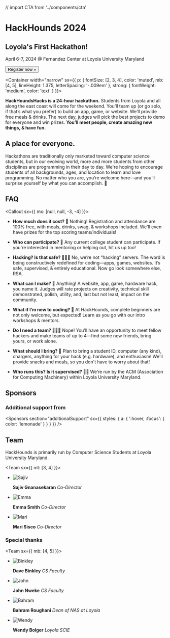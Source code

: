 // import CTA from '../components/cta'

<Banner>

# HackHounds 2024

## Loyola's First Hackathon!

April 6-7, 2024 @ Fernandez Center at Loyola University Maryland

<Link href="/register">
  <Button
    as="a"
    sx={{
      bg: 'lemonade',
      color: 'white',
      borderRadius: 'circle',
      fontFamily: 'inherit',
      fontSize: [2, 3],
      lineHeight: 2,
      cursor: 'pointer',
      px: 4,
      mt: [3, 4],
      transition: 'transform ease .125s',
      ':hover, :focus': {
        transform: 'scale(1.0625)'
      }
    }}>
    Register now »
  </Button>
</Link>

</Banner>

<Container
width="narrow"
sx={{
    p: {
      fontSize: [2, 3, 4],
      color: 'muted',
      mb: [4, 5],
      lineHeight: 1.375,
      letterSpacing: '-.009em'
    },
    strong: {
      fontWeight: 'medium',
      color: 'text'
    }
  }}>

**HackHoundsHacks is a 24-hour hackathon.**
Students from Loyola and all along the east coast will come for the weekend.
You’ll team up (or go solo, if that’s what you prefer) to build an app, game, or website.
We’ll provide free meals & drinks. The next day, judges will pick
the best projects to demo for everyone and win prizes.
**You’ll meet people, create amazing new things, & have fun.**

</Container>

<Gallery>

<Photo showAlt alt="Sticker Exchange!" src="https://angelhacks.org/static/venue/stickexchange.jpg" />
<Photo showAlt alt="Students build projects in groups" src="https://cdn.glitch.com/3d283e0f-19c4-4546-b0b2-223ec3a7dc23%2Fworking.jpg?v=1565769221347" />

<Box variant="card">

## A place for everyone.

Hackathons are traditionally only marketed toward computer science students, but in our evolving world, more and more students from other disciplines are programming in their day to day. We're hoping to encourage students of all backgrounds, ages, and location to learn and love programming. No matter who you are, you’re welcome here—and you’ll surprise yourself by what you can accomplish. 💛

</Box>

<Photo showAlt alt="Workshops teach intro coding skills" src="https://cdn.glitch.com/3d283e0f-19c4-4546-b0b2-223ec3a7dc23%2Fworkshop.jpg?v=1565769230073" />

</Gallery>

<Container>

## FAQ

<Callout sx={{ mx: [null, null, -3, -4] }}>
<FAQ>

- **How much does it cost? 💸**
  Nothing! Registration and attendance are 100% free, with meals, drinks, swag, & workshops included. We'll even have prizes for the top scoring teams/individuals!

- **Who can participate? 🔭**
  Any current college student can participate. If you're interested in mentoring or helping out, hit us up too!

- **Hacking‽ Is that safe? 👨🏿‍💻**
  No, we’re not “hacking” servers. The word is being constructively redefined for coding—apps, games, websites. It’s safe, supervised, & entirely educational. Now go look somewhere else, RSA.

- **What can I make? 🤖**
  Anything! A website, app, game, hardware hack, you name it. Judges will rate projects on creativity, technical skill demonstrated, polish, utility, and, last but not least, impact on the community.

- **What if I’m new to coding? 👾**
  At HackHounds, complete beginners are not only welcome, but expected! Learn as you go with our intro workshops & mentors.

- **Do I need a team? 👨‍👧‍👧**
  Nope! You’ll have an opportunity to meet fellow hackers and make teams of up to 4—find some new friends, bring yours, or work alone.

- **What should I bring? 🧳**
  Plan to bring a student ID, computer (any kind), chargers, anything for your hack (e.g. hardware), and enthusiasm! We'll provide snacks and meals, so you don't have to worry about that!

- **Who runs this? Is it supervised? 👨‍🏫**
  We’re run by the ACM (Association for Computing Machinery) within Loyola University Maryland.

</FAQ>
</Callout>

## Sponsors

<Sponsors />

### Additional support from

<Sponsors
section="additionalSupport"
sx={{
    styles: {
      a: {
        ':hover, :focus': {
          color: 'lemonade'
        }
      }
    }
  }} />

## Team

HackHounds is primarily run by Computer Science Students at Loyola University Maryland.

<Team sx={{ mt: [3, 4] }}>

- ![Sajiv](static/profiles/sajiv.jpg)

  **Sajiv Gnanasekaran** _Co-Director_

- ![Emma](https://angelhacks.org/static/profiles/kai.png)

  **Emma Smith** _Co-Director_

- ![Mari](https://angelhacks.org/static/profiles/damian.jpg)

  **Mari Sisco** _Co-Director_

</Team>

### Special thanks

<Team sx={{ mb: [4, 5] }}>

- ![Binkley](./static/profiles/binkley.jpg)

  **Dave Binkley** _CS Faculty_

- ![John](./static/profiles/nweke-john.jpg)

  **John Nweke** _CS Faculty_

- ![Bahram](https://www.loyola.edu/_media/academics/physics/images/faculty-staff/bahram.jpg)

  **Bahram Roughani** _Dean of NAS at Loyola_

- ![Wendy](https://www.loyola.edu/_media/news/images/2022/0817-wendy-bolger.jpg)

  **Wendy Bolger** _Loyola SCIE_

</Team>

</Container>
